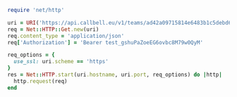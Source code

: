 ```ruby
require 'net/http'

uri = URI('https://api.callbell.eu/v1/teams/ad42a09715814e6483b1c5debd6a2dbc/members')
req = Net::HTTP::Get.new(uri)
req.content_type = 'application/json'
req['Authorization'] = 'Bearer test_gshuPaZoeEG6ovbc8M79w0QyM'

req_options = {
  use_ssl: uri.scheme == 'https'
}
res = Net::HTTP.start(uri.hostname, uri.port, req_options) do |http|
  http.request(req)
end

```